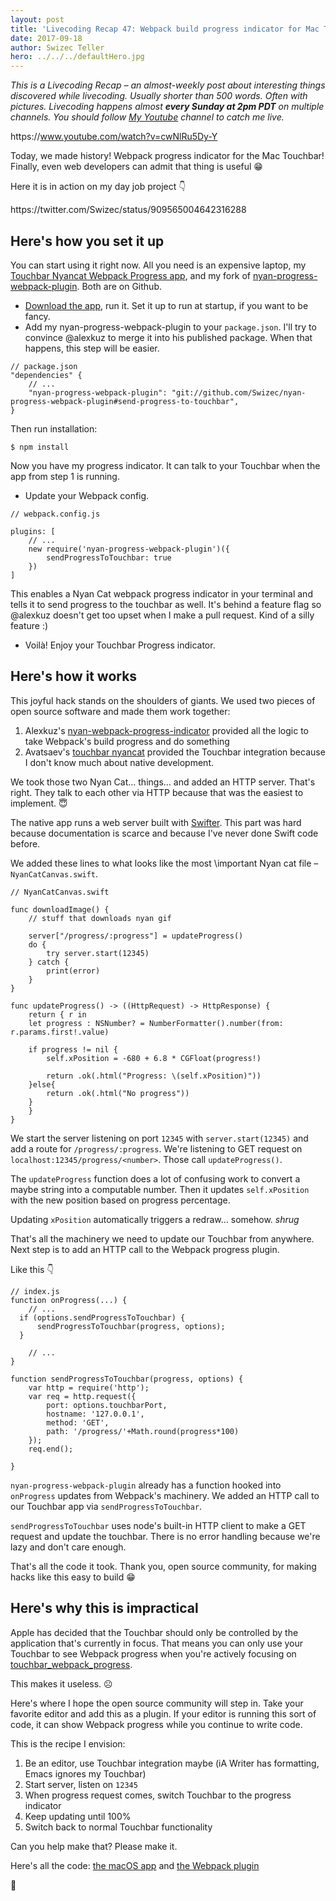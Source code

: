 ```yaml
---
layout: post
title: 'Livecoding Recap 47: Webpack build progress indicator for Mac Touchbar'
date: 2017-09-18
author: Swizec Teller
hero: ../../../defaultHero.jpg
---
```

_This is a Livecoding Recap – an almost-weekly post about interesting things discovered while livecoding. Usually shorter than 500 words. Often with pictures. Livecoding happens almost **every Sunday at 2pm PDT** on multiple channels. You should follow [My Youtube](https://www.youtube.com/TheSwizec) channel to catch me live._



https&#x3A;//www.youtube.com/watch?v=cwNlRu5Dy-Y



Today, we made history! Webpack progress indicator for the Mac Touchbar! Finally, even web developers can admit that thing is useful 😁



Here it is in action on my day job project 👇



https&#x3A;//twitter.com/Swizec/status/909565004642316288



## Here's how you set it up



You can start using it right now. All you need is an expensive laptop, my [Touchbar Nyancat Webpack Progress app](https://github.com/Swizec/touchbar_webpack_progress), and my fork of [nyan-progress-webpack-plugin](https://github.com/Swizec/nyan-progress-webpack-plugin/tree/send-progress-to-touchbar). Both are on Github.



- [Download the app](https://github.com/Swizec/touchbar_webpack_progress), run it. Set it up to run at startup, if you want to be fancy.
- Add my nyan-progress-webpack-plugin to your `package.json`. I'll try to convince @alexkuz to merge it into his published package. When that happens, this step will be easier.



```
// package.json
"dependencies" {
    // ...
    "nyan-progress-webpack-plugin": "git://github.com/Swizec/nyan-progress-webpack-plugin#send-progress-to-touchbar",
}
```



Then run installation:



```
$ npm install
```



Now you have my progress indicator. It can talk to your Touchbar when the app from step 1 is running.



- Update your Webpack config.



```
// webpack.config.js

plugins: [
    // ...
    new require('nyan-progress-webpack-plugin')({
        sendProgressToTouchbar: true
    })
]
```



This enables a Nyan Cat webpack progress indicator in your terminal and tells it to send progress to the touchbar as well. It's behind a feature flag so @alexkuz doesn't get too upset when I make a pull request. Kind of a silly feature :)



- Voilà! Enjoy your Touchbar Progress indicator.



## Here's how it works



This joyful hack stands on the shoulders of giants. We used two pieces of open source software and made them work together:



1. Alexkuz's [nyan-webpack-progress-indicator](https://github.com/alexkuz/nyan-progress-webpack-plugin) provided all the logic to take Webpack's build progress and do something
2. Avatsaev's [touchbar nyancat](https://github.com/avatsaev/touchbar_nyancat) provided the Touchbar integration because I don't know much about native development.



We took those two Nyan Cat… things… and added an HTTP server. That's right. They talk to each other via HTTP because that was the easiest to implement. 😇



The native app runs a web server built with [Swifter](https://github.com/httpswift/swifter). This part was hard because documentation is scarce and because I've never done Swift code before.



We added these lines to what looks like the most \\important Nyan cat file – `NyanCatCanvas.swift`.



```
// NyanCatCanvas.swift

func downloadImage() {
    // stuff that downloads nyan gif

    server["/progress/:progress"] = updateProgress()
    do {
        try server.start(12345)
    } catch {
        print(error)
    }
}

func updateProgress() -> ((HttpRequest) -> HttpResponse) {
    return { r in
    let progress : NSNumber? = NumberFormatter().number(from: r.params.first!.value)

    if progress != nil {
        self.xPosition = -680 + 6.8 * CGFloat(progress!)

        return .ok(.html("Progress: \(self.xPosition)"))
    }else{
        return .ok(.html("No progress"))
    }
    }
}
```



We start the server listening on port `12345` with `server.start(12345)` and add a route for `/progress/:progress`. We're listening to GET request on `localhost:12345/progress/<number>`. Those call `updateProgress()`.



The `updateProgress` function does a lot of confusing work to convert a maybe string into a computable number. Then it updates `self.xPosition` with the new position based on progress percentage.



Updating `xPosition` automatically triggers a redraw… somehow. _shrug_



That's all the machinery we need to update our Touchbar from anywhere. Next step is to add an HTTP call to the Webpack progress plugin.



Like this 👇



```
// index.js
function onProgress(...) {
    // ...
  if (options.sendProgressToTouchbar) {
      sendProgressToTouchbar(progress, options);
  }
 
    // ...
}

function sendProgressToTouchbar(progress, options) {
    var http = require('http');
    var req = http.request({
        port: options.touchbarPort,
        hostname: '127.0.0.1',
        method: 'GET',
        path: '/progress/'+Math.round(progress*100)
    });
    req.end();

}
```



`nyan-progress-webpack-plugin` already has a function hooked into `onProgress` updates from Webpack's machinery. We added an HTTP call to our Touchbar app via `sendProgressToTouchbar`.



`sendProgressToTouchbar` uses node's built-in HTTP client to make a GET request and update the touchbar. There is no error handling because we're lazy and don't care enough.



That's all the code it took. Thank you, open source community, for making hacks like this easy to build 😁



## Here's why this is impractical



Apple has decided that the Touchbar should only be controlled by the application that's currently in focus. That means you can only use your Touchbar to see Webpack progress when you're actively focusing on [touchbar_webpack_progress](https://github.com/Swizec/touchbar_webpack_progress).



This makes it useless. ☹️



Here's where I hope the open source community will step in. Take your favorite editor and add this as a plugin. If your editor is running this sort of code, it can show Webpack progress while you continue to write code.



This is the recipe I envision:



1. Be an editor, use Touchbar integration maybe (iA Writer has formatting, Emacs ignores my Touchbar)
2. Start server, listen on `12345`
3. When progress request comes, switch Touchbar to the progress indicator
4. Keep updating until 100%
5. Switch back to normal Touchbar functionality



Can you help make that? Please make it.



Here's all the code: [the macOS app](https://github.com/Swizec/touchbar_webpack_progress) and [the Webpack plugin](https://github.com/Swizec/nyan-progress-webpack-plugin/tree/send-progress-to-touchbar)



🤘